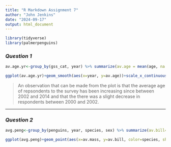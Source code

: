 ---
title: "R Markdown Assignment 7"
author: "John Jenkins"
date: "2024-09-17"
output: html_document
---

```{r, echo=FALSE, include=FALSE}
library(tidyverse)
library(palmerpenguins)
```

### ***Question 1***
```{r}
av.age.yr<-group_by(gss_cat, year) %>% summarize(av.age = mean(age, na.rm=TRUE))

ggplot(av.age.yr)+geom_smooth(aes(x=year, y=av.age))+scale_x_continuous(breaks=seq(2000,2014,2))+theme_linedraw()+labs(x="Year", y="Average Surveyor Age", title="Surveys Show Older Individuals are Participating More in General Social Surveys", subtitle="Average age of survey participants who participated in the General Social Surveys.", caption="Source: gss_cat")+theme(plot.caption = element_text(hjust=0.0),plot.subtitle=element_text(size=10),plot.title=element_text(face="bold", size=12))
```

> An observation that can be made from the plot is that the average age of repsondents to the survey has been increasing since between 2002 and 2014 and that the there was a slight decrease in respondents between 2000 and 2002.

***
### ***Question 2***
```{r}
avg.peng<-group_by(penguins, year, species, sex) %>% summarize(av.bill=mean(bill_length_mm,na.rm=TRUE), av.mass=mean(body_mass_g,na.rm=TRUE))

ggplot(avg.peng)+geom_point(aes(x=av.mass, y=av.bill, color=species, shape=sex))+theme(legend.position="top")+geom_label(aes(x=4750,y=42), label="Penguins grouped by sex, species, and year", fill="purple", color="white")+labs(x="Average Body Mass (g)", y="Average Bill Length (mm)", color="Species", shape="Gender:")
```

